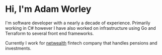 # Hi, I'm Adam Worley

I'm software developer with a nearly a decade of experience. Primarily working in C# however I have also worked on infrastructure using Go and Terraform to several front end frameworks.

Currently I work for [netwealth](https://www.netwealth.com) fintech company that handles pensions and investments.
